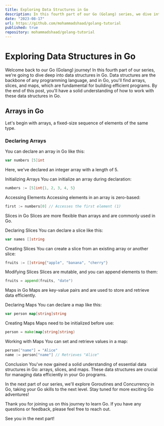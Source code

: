```yaml
---
title: Exploring Data Structures in Go
description: In this fourth part of our Go (Golang) series, we dive into data structures in Go. Learn about arrays, slices, and maps, and how to work with these fundamental data structures in Go.
date: "2023-08-17"
url: https://github.com/mohammadshaad/golang-tutorial
published: true
repository: mohammadshaad/golang-tutorial
---
```



# Exploring Data Structures in Go

Welcome back to our Go (Golang) journey! In this fourth part of our series, we're going to dive deep into data structures in Go. Data structures are the backbone of any programming language, and in Go, you'll find arrays, slices, and maps, which are fundamental for building efficient programs. By the end of this post, you'll have a solid understanding of how to work with these data structures in Go.

## Arrays in Go

Let's begin with arrays, a fixed-size sequence of elements of the same type.

### **Declaring Arrays**

You can declare an array in Go like this:

```go
var numbers [5]int
```
Here, we've declared an integer array with a length of 5.

Initializing Arrays
You can initialize an array during declaration:

```go
numbers := [5]int{1, 2, 3, 4, 5}
```

Accessing Elements
Accessing elements in an array is zero-based:

```go
first := numbers[0] // Accesses the first element (1)
```

Slices in Go
Slices are more flexible than arrays and are commonly used in Go.

Declaring Slices
You can declare a slice like this:

```go
var names []string
```

Creating Slices
You can create a slice from an existing array or another slice:

```go
fruits := []string{"apple", "banana", "cherry"}
```

Modifying Slices
Slices are mutable, and you can append elements to them:

```go
fruits = append(fruits, "date")
```

Maps in Go
Maps are key-value pairs and are used to store and retrieve data efficiently.

Declaring Maps
You can declare a map like this:

```go
var person map[string]string
```

Creating Maps
Maps need to be initialized before use:

```go
person = make(map[string]string)
```

Working with Maps
You can set and retrieve values in a map:

```go
person["name"] = "Alice"
name := person["name"] // Retrieves "Alice"
```

Conclusion
You've now gained a solid understanding of essential data structures in Go: arrays, slices, and maps. These data structures are crucial for managing data efficiently in your Go programs.

In the next part of our series, we'll explore Goroutines and Concurrency in Go, taking your Go skills to the next level. Stay tuned for more exciting Go adventures!

Thank you for joining us on this journey to learn Go. If you have any questions or feedback, please feel free to reach out.

See you in the next part!